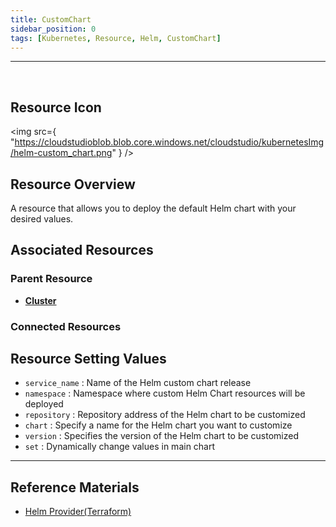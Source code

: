 ```yaml
---
title: CustomChart
sidebar_position: 0
tags: [Kubernetes, Resource, Helm, CustomChart]
---
```



<hr />
<br />


## Resource Icon

<img
    src={
        "https://cloudstudioblob.blob.core.windows.net/cloudstudio/kubernetesImg/helm-custom_chart.png"
    }
/>

## Resource Overview

A resource that allows you to deploy the default Helm chart with your desired values.

## Associated Resources

### Parent Resource

-   [**Cluster**](https://docs.cstudio.app/en/docs/resource/kubernetes/Base/Cluster)

### Connected Resources



## Resource Setting Values

-   `service_name` : Name of the Helm custom chart release
-   `namespace` : Namespace where custom Helm Chart resources will be deployed
-   `repository` : Repository address of the Helm chart to be customized
-   `chart` : Specify a name for the Helm chart you want to customize
-   `version` : Specifies the version of the Helm chart to be customized
-   `set` : Dynamically change values in main chart

---

## Reference Materials


-   [Helm Provider(Terraform)](https://registry.terraform.io/providers/hashicorp/helm/latest/docs)
